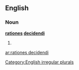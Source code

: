 ==English==

===Noun===
'''[[rationes]] [[decidendi]]'''

# {{plural of|[[ratio decidendi]]}}

[[Category:English irregular plurals]]

[[ar:rationes decidendi]]